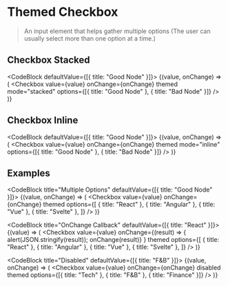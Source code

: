 
# Themed Checkbox

> An input element that helps gather multiple options (The user can usually select more than one option at a time.)

## Checkbox Stacked

<CodeBlock defaultValue={[{ title: "Good Node" }]}>
  {(value, onChange) => (
    <Checkbox
      value={value}
      onChange={onChange}
      themed
      mode="stacked"
      options={[{ title: "Good Node" }, { title: "Bad Node" }]}
    />
  )}
</CodeBlock>

## Checkbox Inline

<CodeBlock defaultValue={[{ title: "Good Node" }]}>
  {(value, onChange) => (
    <Checkbox
      value={value}
      onChange={onChange}
      themed
      mode="inline"
      options={[{ title: "Good Node" }, { title: "Bad Node" }]}
    />
  )}
</CodeBlock>

## Examples

<CodeBlock title="Multiple Options" defaultValue={[{ title: "Good Node" }]}>
  {(value, onChange) => (
    <Checkbox
      value={value}
      onChange={onChange}
      themed
      options={[
        { title: "React" },
        { title: "Angular" },
        { title: "Vue" },
        { title: "Svelte" },
      ]}
    />
  )}
</CodeBlock>

<CodeBlock title="OnChange Callback" defaultValue={[{ title: "React" }]}>
  {(value) => (
    <Checkbox
      value={value}
      onChange={(result) => {
        alert(JSON.stringify(result));
        onChange(result)}
      }
      themed
      options={[
        { title: "React" },
        { title: "Angular" },
        { title: "Vue" },
        { title: "Svelte" },
      ]}
    />
  )}
</CodeBlock>

<CodeBlock title="Disabled" defaultValue={[{ title: "F&B" }]}>
  {(value, onChange) => (
    <Checkbox
      value={value}
      onChange={onChange}
      disabled
      themed
      options={[{ title: "Tech" }, { title: "F&B" }, { title: "Finance" }]}
    />
  )}
</CodeBlock>
